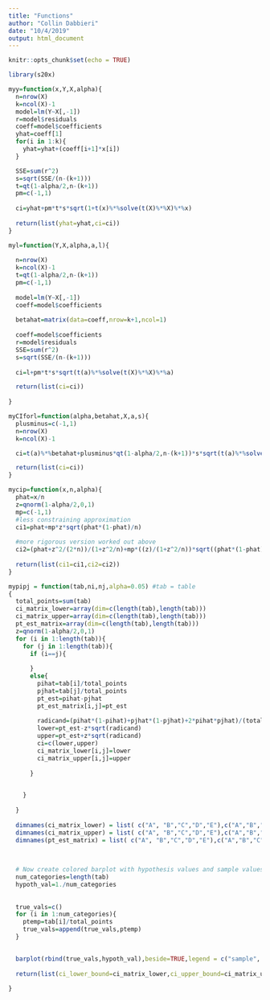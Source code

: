 ```yaml
---
title: "Functions"
author: "Collin Dabbieri"
date: "10/4/2019"
output: html_document
---
```


```r
knitr::opts_chunk$set(echo = TRUE)
```

```r
library(s20x)

```




```r
myy=function(x,Y,X,alpha){
  n=nrow(X)
  k=ncol(X)-1
  model=lm(Y~X[,-1])
  r=model$residuals
  coeff=model$coefficients
  yhat=coeff[1]
  for(i in 1:k){
    yhat=yhat+(coeff[i+1]*x[i])
  }

  SSE=sum(r^2)
  s=sqrt(SSE/(n-(k+1)))
  t=qt(1-alpha/2,n-(k+1))
  pm=c(-1,1)
  
  ci=yhat+pm*t*s*sqrt(1+t(x)%*%solve(t(X)%*%X)%*%x)
  
  return(list(yhat=yhat,ci=ci))
}
```


```r
myl=function(Y,X,alpha,a,l){
  
  n=nrow(X)
  k=ncol(X)-1
  t=qt(1-alpha/2,n-(k+1))
  pm=c(-1,1)
  
  model=lm(Y~X[,-1])
  coeff=model$coefficients
  
  betahat=matrix(data=coeff,nrow=k+1,ncol=1)
  
  coeff=model$coefficients
  r=model$residuals
  SSE=sum(r^2)
  s=sqrt(SSE/(n-(k+1)))
  
  ci=l+pm*t*s*sqrt(t(a)%*%solve(t(X)%*%X)%*%a)

  return(list(ci=ci))
  
}
```



```r
myCIforl=function(alpha,betahat,X,a,s){
  plusminus=c(-1,1)
  n=nrow(X)
  k=ncol(X)-1

  ci=t(a)%*%betahat+plusminus*qt(1-alpha/2,n-(k+1))*s*sqrt(t(a)%*%solve(t(X)%*%X)%*%a)

  return(list(ci=ci))
}
```


```r
mycip=function(x,n,alpha){
  phat=x/n
  z=qnorm(1-alpha/2,0,1)
  mp=c(-1,1)
  #less constraining approximation
  ci1=phat+mp*z*sqrt(phat*(1-phat)/n)
  
  #more rigorous version worked out above
  ci2=(phat+z^2/(2*n))/(1+z^2/n)+mp*((z)/(1+z^2/n))*sqrt((phat*(1-phat))/(n)+(z^2)/(4*n^2))
  
  return(list(ci1=ci1,ci2=ci2))
}
```


```r
mypipj = function(tab,ni,nj,alpha=0.05) #tab = table
{
  total_points=sum(tab)
  ci_matrix_lower=array(dim=c(length(tab),length(tab)))
  ci_matrix_upper=array(dim=c(length(tab),length(tab)))
  pt_est_matrix=array(dim=c(length(tab),length(tab)))
  z=qnorm(1-alpha/2,0,1)
  for (i in 1:length(tab)){
    for (j in 1:length(tab)){
      if (i==j){
        
      }
      else{
        pihat=tab[i]/total_points
        pjhat=tab[j]/total_points
        pt_est=pihat-pjhat
        pt_est_matrix[i,j]=pt_est
      
        radicand=(pihat*(1-pihat)+pjhat*(1-pjhat)+2*pihat*pjhat)/(total_points)
        lower=pt_est-z*sqrt(radicand)
        upper=pt_est+z*sqrt(radicand)
        ci=c(lower,upper)
        ci_matrix_lower[i,j]=lower
        ci_matrix_upper[i,j]=upper
        
      }

      
    }
    
  }
  
  dimnames(ci_matrix_lower) = list( c("A", "B","C","D","E"),c("A","B","C","D","E"))
  dimnames(ci_matrix_upper) = list( c("A", "B","C","D","E"),c("A","B","C","D","E")) 
  dimnames(pt_est_matrix) = list( c("A", "B","C","D","E"),c("A","B","C","D","E"))

  
  
  # Now create colored barplot with hypothesis values and sample values
  num_categories=length(tab)
  hypoth_val=1./num_categories
 
  
  true_vals=c()
  for (i in 1:num_categories){
    ptemp=tab[i]/total_points
    true_vals=append(true_vals,ptemp)
  }

  
  barplot(rbind(true_vals,hypoth_val),beside=TRUE,legend = c("sample", "hypothesis"),xlab="Categories",ylab="Proportion",col=c('lightblue','magenta'))
  
  return(list(ci_lower_bound=ci_matrix_lower,ci_upper_bound=ci_matrix_upper,pt_est=pt_est_matrix))
  
}
```



